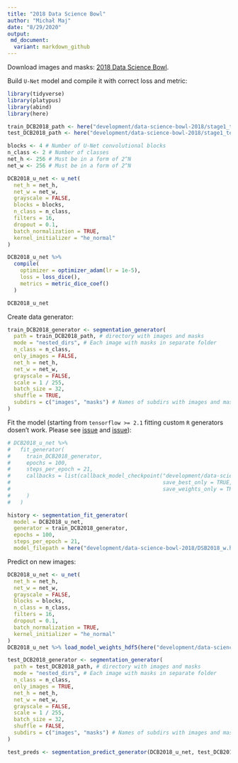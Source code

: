 ```yaml
---
title: "2018 Data Science Bowl"
author: "Michał Maj"
date: "8/29/2020"
output:
 md_document:
  variant: markdown_github
---
```


Download images and masks: [2018 Data Science Bowl](https://www.kaggle.com/c/data-science-bowl-2018).

Build `U-Net` model and compile it with correct loss and metric:

```r
library(tidyverse)
library(platypus)
library(abind)
library(here)

train_DCB2018_path <- here("development/data-science-bowl-2018/stage1_train")
test_DCB2018_path <- here("development/data-science-bowl-2018/stage1_test")

blocks <- 4 # Number of U-Net convolutional blocks
n_class <- 2 # Number of classes
net_h <- 256 # Must be in a form of 2^N
net_w <- 256 # Must be in a form of 2^N

DCB2018_u_net <- u_net(
  net_h = net_h,
  net_w = net_w,
  grayscale = FALSE,
  blocks = blocks,
  n_class = n_class,
  filters = 16,
  dropout = 0.1,
  batch_normalization = TRUE,
  kernel_initializer = "he_normal"
)

DCB2018_u_net %>%
  compile(
    optimizer = optimizer_adam(lr = 1e-5),
    loss = loss_dice(),
    metrics = metric_dice_coef()
  )

DCB2018_u_net
```

Create data generator:

```r
train_DCB2018_generator <- segmentation_generator(
  path = train_DCB2018_path, # directory with images and masks
  mode = "nested_dirs", # Each image with masks in separate folder
  n_class = n_class,
  only_images = FALSE,
  net_h = net_h,
  net_w = net_w,
  grayscale = FALSE,
  scale = 1 / 255,
  batch_size = 32,
  shuffle = TRUE,
  subdirs = c("images", "masks") # Names of subdirs with images and masks
)
```

Fit the model (starting from `tensorflow >= 2.1` fitting custom `R` generators dosen't work. Please see [issue](https://github.com/rstudio/keras/issues/1090) and [issue](https://github.com/rstudio/keras/issues/1073)):

```r
# DCB2018_u_net %>%
#   fit_generator(
#     train_DCB2018_generator,
#     epochs = 100,
#     steps_per_epoch = 21,
#     callbacks = list(callback_model_checkpoint("development/data-science-bowl-2018/DSB2018_w.hdf5",
#                                                save_best_only = TRUE,
#                                                save_weights_only = TRUE)
#     )
#   )

history <- segmentation_fit_generator(
  model = DCB2018_u_net,
  generator = train_DCB2018_generator,
  epochs = 100,
  steps_per_epoch = 21,
  model_filepath = here("development/data-science-bowl-2018/DSB2018_w.hdf5"))
```

Predict on new images:

```r
DCB2018_u_net <- u_net(
  net_h = net_h,
  net_w = net_w,
  grayscale = FALSE,
  blocks = blocks,
  n_class = n_class,
  filters = 16,
  dropout = 0.1,
  batch_normalization = TRUE,
  kernel_initializer = "he_normal"
)
DCB2018_u_net %>% load_model_weights_hdf5(here("development/data-science-bowl-2018/DSB2018_w.hdf5"))

test_DCB2018_generator <- segmentation_generator(
  path = test_DCB2018_path, # directory with images and masks
  mode = "nested_dirs", # Each image with masks in separate folder
  n_class = n_class,
  only_images = TRUE,
  net_h = net_h,
  net_w = net_w,
  grayscale = FALSE,
  scale = 1 / 255,
  batch_size = 32,
  shuffle = FALSE,
  subdirs = c("images", "masks") # Names of subdirs with images and masks
)

test_preds <- segmentation_predict_generator(DCB2018_u_net, test_DCB2018_generator, 3)
```
